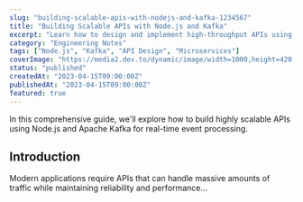 ```yaml
---
slug: "building-scalable-apis-with-nodejs-and-kafka-1234567"
title: "Building Scalable APIs with Node.js and Kafka"
excerpt: "Learn how to design and implement high-throughput APIs using Node.js and Kafka for real-time event processing."
category: "Engineering Notes"
tags: ["Node.js", "Kafka", "API Design", "Microservices"]
coverImage: "https://media2.dev.to/dynamic/image/width=1000,height=420,fit=cover,gravity=auto,format=auto/https%3A%2F%2Fdev-to-uploads.s3.amazonaws.com%2Fuploads%2Farticles%2Fdyjy10j75nasgbx3ro2x.png"
status: "published"
createdAt: "2023-04-15T09:00:00Z"
publishedAt: "2023-04-15T09:00:00Z"
featured: true
---
```


In this comprehensive guide, we'll explore how to build highly scalable APIs using Node.js and Apache Kafka for real-time event processing.

## Introduction

Modern applications require APIs that can handle massive amounts of traffic while maintaining reliability and performance...
